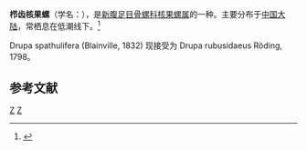 {{Speciesbox
| taxon = Drupa spathulifera
| image = Drupa_rubusidaeus_01.JPG
| binomial_authority = Blainville, 1832
}}
'''栉齿核果螺'''（学名：''{{lang|la|Drupa spathulifera}}''），是[[新腹足目|新腹足目]][[骨螺科|骨螺科]][[核果螺属|核果螺属]]的一种。主要分布于[[中国大陆|中国大陆]]，常栖息在低潮线下。<ref>{{cite web|url=http://shell.sinica.edu.tw/chinese/shellbase_detail.php?science_no=5839|title=国际贝库：栉齿核果螺|publisher=台湾贝类资料库|accessdate=2009-08-11|archive-date=2016-03-04|archive-url=https://web.archive.org/web/20160304105821/http://shell.sinica.edu.tw/chinese/shellbase_detail.php?science_no=5839|dead-url=no}}</ref>

Drupa spathulifera (Blainville, 1832) 现接受为 Drupa rubusidaeus Röding, 1798。

== 参考文献 ==
{{reflist}}
{{taxonbar}}
[[Category:_1832年描述的动物|Z]]
[[Category:岩螺属|Z]]